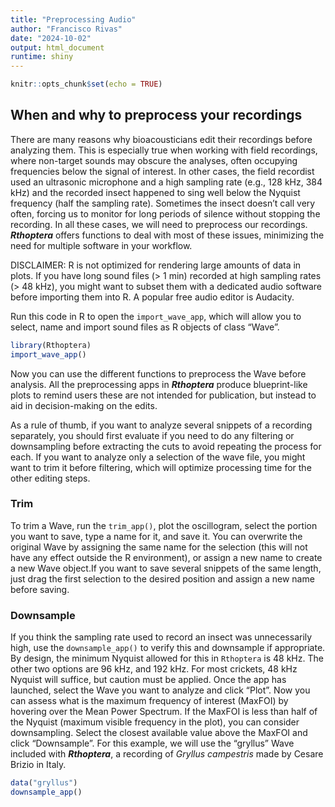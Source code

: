 ```yaml
---
title: "Preprocessing Audio"
author: "Francisco Rivas"
date: "2024-10-02"
output: html_document
runtime: shiny
---
```


```r
knitr::opts_chunk$set(echo = TRUE)
```

## When and why to preprocess your recordings

There are many reasons why bioacousticians edit their recordings before analyzing them. This is especially true when working with field recordings, where non-target sounds may obscure the analyses, often occupying frequencies below the signal of interest. In other cases, the field recordist used an ultrasonic microphone and a high sampling rate (e.g., 128 kHz, 384 kHz) and the recorded insect happened to sing well  below the Nyquist frequency (half the sampling rate). Sometimes the insect doesn't call very often, forcing us to monitor for long periods of silence without stopping the recording. In all these cases, we will need to preprocess our recordings. ***Rthoptera*** offers functions to deal with most of these issues, minimizing the need for multiple software in your workflow. 

DISCLAIMER: R is not optimized for rendering large amounts of data in plots. If you have long sound files (> 1 min) recorded at high sampling rates (> 48 kHz), you might want to subset them with a dedicated audio software before importing them into R. A popular free audio editor is Audacity. 

Run this code in R to open the `import_wave_app`, which will allow you to select, name and import sound files as R objects of class "Wave". 

```r
library(Rthoptera)
import_wave_app()
```

Now you can use the different functions to preprocess the Wave before analysis. All the preprocessing apps in ***Rthoptera*** produce blueprint-like plots to remind users these are not intended for publication, but instead to aid in decision-making on the edits. 

As a rule of thumb, if you want to analyze several snippets of a recording separately, you should first evaluate if you need to do any filtering or downsampling before extracting the cuts to avoid repeating the process for each. If you want to analyze only a selection of the wave file, you might want to trim it before filtering, which will optimize processing time for the other editing steps. 

### Trim
To trim a Wave, run the `trim_app()`, plot the oscillogram, select the portion you want to save, type a name for it, and save it. You can overwrite the original Wave by assigning the same name for the selection (this will not have any effect outside the R environment), or assign a new name to create a new Wave object.If you want to save several snippets of the same length, just drag the first selection to the desired position and assign a new name before saving. 

### Downsample
If you think the sampling rate used to record an insect was unnecessarily high, use the `downsample_app()` to verify this and downsample if appropriate. By design, the minimum Nyquist allowed for this in `Rthoptera` is 48 kHz. The other two options are 96 kHz, and 192 kHz. For most crickets, 48 kHz Nyquist will suffice, but caution must be applied. Once the app has launched, select the Wave you want to analyze and click "Plot". Now you can assess what is the maximum frequency of interest (MaxFOI) by hovering over the Mean Power Spectrum. If the MaxFOI is less than half of the Nyquist (maximum visible frequency in the plot), you can consider downsampling. Select the closest available value above the MaxFOI and click "Downsample". For this example, we will use the "gryllus" Wave included with ***Rthoptera***, a recording of *Gryllus campestris* made by Cesare Brizio in Italy.

```r
data("gryllus")
downsample_app()
```


